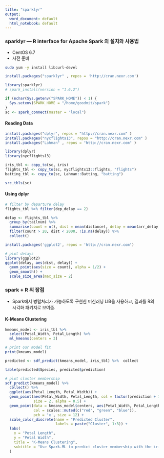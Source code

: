 ```yaml
---
title: "sparklyr"
output:
  word_document: default
  html_notebook: default
---
```


### sparklyr — R interface for Apache Spark 의 설치와 사용법

- CentOS 6.7
- 사전 준비

```bash
sudo yum -y install libcurl-devel
```


```r
install.packages("sparklyr" , repos = 'http://cran.nexr.com') 
```

```r
library(sparklyr)
# spark_install(version = "1.6.2")

if (nchar(Sys.getenv("SPARK_HOME")) < 1) {
  Sys.setenv(SPARK_HOME = "/home/goodmit/spark")
}
sc <- spark_connect(master = "local")
```

#### Reading Data

```r
install.packages("dplyr", repos = "http://cran.nexr.com" )
install.packages("nycflights13", repos = "http://cran.nexr.com" )
install.packages("Lahman" , repos = "http://cran.nexr.com" )
```


```r
library(dplyr)
library(nycflights13)

iris_tbl <- copy_to(sc, iris)
flights_tbl <- copy_to(sc, nycflights13::flights, "flights")
batting_tbl <- copy_to(sc, Lahman::Batting, "batting")
```

```r
src_tbls(sc)
```

#### Using dplyr
```r
# filter by departure delay
flights_tbl %>% filter(dep_delay == 2)
```

```r
delay <- flights_tbl %>% 
  group_by(tailnum) %>%
  summarise(count = n(), dist = mean(distance), delay = mean(arr_delay)) %>%
  filter(count > 20, dist < 2000, !is.na(delay)) %>%
  collect()
```

```r
install.packages('ggplot2', repos = 'http://cran.nexr.com')
```


```r
# plot delays
library(ggplot2)
ggplot(delay, aes(dist, delay)) +
  geom_point(aes(size = count), alpha = 1/2) +
  geom_smooth() +
  scale_size_area(max_size = 2)
```


### spark + R 의 장점
- Spark에서 병렬처리가 가능하도록 구현한 머신러닝 LIB을 사용하고, 결과를 R의 시각화 패키지로 보여줌.

#### K-Means Clustering

```r
kmeans_model <- iris_tbl %>%
  select(Petal_Width, Petal_Length) %>%
  ml_kmeans(centers = 3)

# print our model fit
print(kmeans_model)
```

```r
predicted <- sdf_predict(kmeans_model, iris_tbl) %>%  collect

table(predicted$Species, predicted$prediction)
```

```r
# plot cluster membership
sdf_predict(kmeans_model) %>%
  collect() %>%
  ggplot(aes(Petal_Length, Petal_Width)) +
  geom_point(aes(Petal_Width, Petal_Length, col = factor(prediction + 1)),
             size = 2, alpha = 0.5) + 
  geom_point(data = kmeans_model$centers, aes(Petal_Width, Petal_Length),
             col = scales::muted(c("red", "green", "blue")),
             pch = 'x', size = 12) +
  scale_color_discrete(name = "Predicted Cluster",
                       labels = paste("Cluster", 1:3)) +
  labs(
    x = "Petal Length",
    y = "Petal Width",
    title = "K-Means Clustering",
    subtitle = "Use Spark.ML to predict cluster membership with the iris dataset."
  )
```

